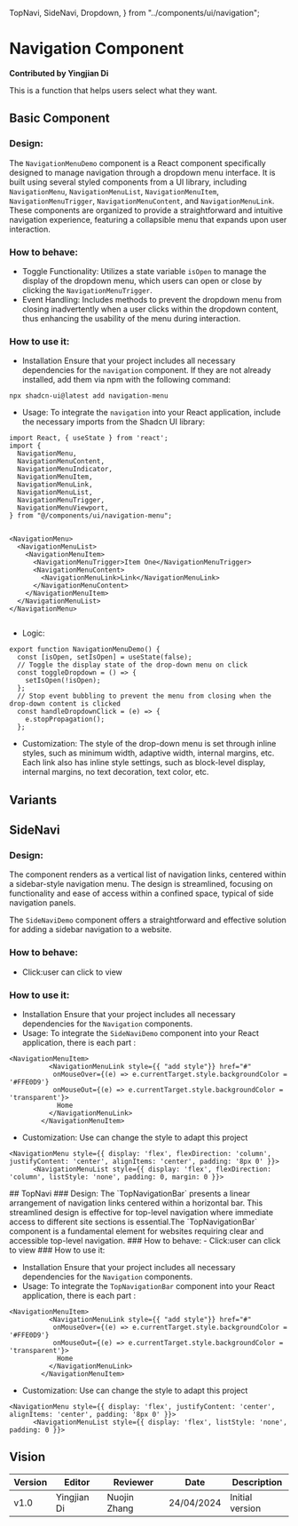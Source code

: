   TopNavi,
  SideNavi,
  Dropdown,
} from "../components/ui/navigation";

# Navigation Component


**Contributed by Yingjian Di**

This is a function that helps users select what they want.

## Basic Component
### Design:
The `NavigationMenuDemo` component is a React component specifically designed to manage navigation through a dropdown menu interface. It is built using several styled components from a UI library, including `NavigationMenu`, `NavigationMenuList`, `NavigationMenuItem`, `NavigationMenuTrigger`, `NavigationMenuContent`, and `NavigationMenuLink`. These components are organized to provide a straightforward and intuitive navigation experience, featuring a collapsible menu that expands upon user interaction. 
### How to behave:
- Toggle Functionality: Utilizes a state variable `isOpen` to manage the display of the dropdown menu, which users can open or close by clicking the `NavigationMenuTrigger`. 
- Event Handling: Includes methods to prevent the dropdown menu from closing inadvertently when a user clicks within the dropdown content, thus enhancing the usability of the menu during interaction. 
### How to use it:
- Installation
Ensure that your project includes all necessary dependencies for the `navigation` component. If they are not already installed, add them via npm with the following command: 
```
npx shadcn-ui@latest add navigation-menu 
```
- Usage:
To integrate the `navigation` into your React application, include the necessary imports from the Shadcn UI library:
```
import React, { useState } from 'react';
import {
  NavigationMenu,
  NavigationMenuContent,
  NavigationMenuIndicator,
  NavigationMenuItem,
  NavigationMenuLink,
  NavigationMenuList,
  NavigationMenuTrigger,
  NavigationMenuViewport,
} from "@/components/ui/navigation-menu";


```

```
<NavigationMenu>
  <NavigationMenuList>
    <NavigationMenuItem>
      <NavigationMenuTrigger>Item One</NavigationMenuTrigger>
      <NavigationMenuContent>
        <NavigationMenuLink>Link</NavigationMenuLink>
      </NavigationMenuContent>
    </NavigationMenuItem>
  </NavigationMenuList>
</NavigationMenu>


```
- Logic:
```
export function NavigationMenuDemo() {
  const [isOpen, setIsOpen] = useState(false);
  // Toggle the display state of the drop-down menu on click
  const toggleDropdown = () => {
    setIsOpen(!isOpen);
  };
  // Stop event bubbling to prevent the menu from closing when the drop-down content is clicked
  const handleDropdownClick = (e) => {
    e.stopPropagation();
  };
```
- Customization:
The style of the drop-down menu is set through inline styles, such as minimum width, adaptive width, internal margins, etc.
Each link also has inline style settings, such as block-level display, internal margins, no text decoration, text color, etc.
<Dropdown />


## Variants
## SideNavi
### Design:
The component renders as a vertical list of navigation links, centered within a sidebar-style navigation menu. The design is streamlined, focusing on functionality and ease of access within a confined space, typical of side navigation panels. 

The `SideNaviDemo` component offers a straightforward and effective solution for adding a sidebar navigation to a website.  
### How to behave:
- Click:user can click to view
### How to use it:

- Installation
Ensure that your project includes all necessary dependencies for the `Navigation` components.
- Usage:
To integrate the `SideNaviDemo` component into your React application, there is each part :
```
<NavigationMenuItem>
          <NavigationMenuLink style={{ "add style"}} href="#"
           onMouseOver={(e) => e.currentTarget.style.backgroundColor = '#FFE0D9'}
           onMouseOut={(e) => e.currentTarget.style.backgroundColor = 'transparent'}>
            Home
          </NavigationMenuLink>
        </NavigationMenuItem>
```
- Customization:
Use can change the style to adapt this project
```
<NavigationMenu style={{ display: 'flex', flexDirection: 'column', justifyContent: 'center', alignItems: 'center', padding: '8px 0' }}>
      <NavigationMenuList style={{ display: 'flex', flexDirection: 'column', listStyle: 'none', padding: 0, margin: 0 }}>
```

<SideNavi />
## TopNavi
### Design:
The `TopNavigationBar` presents a linear arrangement of navigation links centered within a horizontal bar. This streamlined design is effective for top-level navigation where immediate access to different site sections is essential.The `TopNavigationBar` component is a fundamental element for websites requiring clear and accessible top-level navigation. 
### How to behave:
- Click:user can click to view
### How to use it:

- Installation
Ensure that your project includes all necessary dependencies for the `Navigation` components.
- Usage:
To integrate the `TopNavigationBar` component into your React application, there is each part :
```
<NavigationMenuItem>
          <NavigationMenuLink style={{ "add style"}} href="#"
           onMouseOver={(e) => e.currentTarget.style.backgroundColor = '#FFE0D9'}
           onMouseOut={(e) => e.currentTarget.style.backgroundColor = 'transparent'}>
            Home
          </NavigationMenuLink>
        </NavigationMenuItem>
```
- Customization:
Use can change the style to adapt this project
```
<NavigationMenu style={{ display: 'flex', justifyContent: 'center', alignItems: 'center', padding: '8px 0' }}>
      <NavigationMenuList style={{ display: 'flex', listStyle: 'none', padding: 0 }}>
```
<TopNavi />



## Vision
| Version | Editor      | Reviewer     | Date       | Description     |
|---------|-------------|-------------|------------|-----------------|
| v1.0    | Yingjian Di | Nuojin Zhang | 24/04/2024 | Initial version |